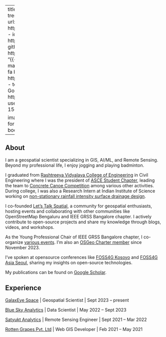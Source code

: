 ::: .column-page

---
title: "Aman Bagrecha"
about:
    template: trestles
    links:
        - icon: linkedin
          text: LinkedIn
          url: https://www.linkedin.com/in/amanbagrecha/
        - icon: twitter
          text: Twitter
          url: https://twitter.com/aman_bagrecha
        - icon: github
          text: Github
          url: https://github.com/amanbagrecha
        - text: "{{< fa envelope >}} Email"
          url: mailto:jainaman588@gmail.com
        - text: "{{< fa brands orcid >}} ORCID"
          url: https://orcid.org/0000-0003-2931-0777
        - text: "{{< fa brands google-scholar >}} Google Scholar"
          url: https://scholar.google.com/citations?user=h0CeG6AAAAAJ
    # image-width: 15em
    image-shape: rounded

image: img/profile.jpg
comments: false
format:
  html:
    page-layout: article
    grid: 
      body-width: 1350px
---

## About

I am a geospatial scientist specializing in GIS, AI/ML, and Remote Sensing. Beyond my professional life, I enjoy jogging and playing badminton.

I graduated from [Rashtreeya Vidyalaya College of Engineering](https://www.rvce.edu.in/) in Civil Engineering where I was the president of [ASCE Student Chapter](https://www.instagram.com/p/B7voXITBJ16), leading the team to [Concrete Canoe Competition](https://www.instagram.com/p/B3kDEZ9Bb--/) among various other activities.
During college, I was also a Research Intern at Indian Institute of Science working on [non-stationary rainfall intensity surface drainage design](https://www.tandfonline.com/doi/abs/10.1080/1573062X.2023.2287049).

I co-founded [Let's Talk Spatial](https://letstalkspatial.in), a community for geospatial enthusiasts, hosting events and collaborating with other communities like OpenStreetMap Bengaluru and IEEE GRSS Bangalore chapter. I actively contribute to open-source projects and share my knowledge through blogs, videos, and workshops.

As the Young Professional Chair of IEEE GRSS Bangalore chapter, I co-organize [various events](https://site.ieee.org/bangalore-grss/events_list/student-yp-events/). I'm also an [OSGeo Charter member](https://www.osgeo.org/member/bagrecha/) since November 2023.

I've spoken at opensource conferences like [FOSS4G Kosovo](https://www.youtube.com/playlist?list=PLSeJLsP3KYyuuChdOiRBY-bkmiO2e5-_z) and [FOSS4G Asia Seoul](https://github.com/amanbagrecha/Foss4gAsia2023), sharing my insights on open-source technologies. 

My publications can be found on [Google Scholar](https://scholar.google.com/citations?user=h0CeG6AAAAAJ).

## Experience

[GalaxEye Space](https://www.galaxeye.space/) | Geospatial Scientist | Sept 2023 – present

[Blue Sky Analytics](https://blueskyhq.io/) | Data Scientist | May 2022 – Sept 2023

[Satyukt Analytics](https://satyukt.com/) | Remote Sensing Engineer | Sept 2021 – Mar 2022

[Rotten Grapes Pvt. Ltd](https://rottengrapes.tech/) | Web GIS Developer | Feb 2021 – May 2021

::: 